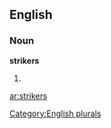 
==English==

===Noun===
'''strikers'''

# {{plural of|[[striker]]}}

[[Category:English plurals]]

[[ar:strikers]]